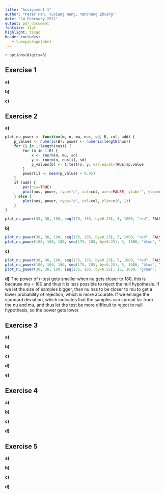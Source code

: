 ```yaml
---
title: "Assignment 1"
author: "Peter Pan, Yuxiang Wang, Yancheng Zhuang"
date: "14 February 2021"
output: pdf_document
fontsize: 11pt
highlight: tango
header-includes:
   - \usepackage{bbm}
---
```


`r options(digits=3)`

## Exercise 1
<!--
The data set birthweight.txt contains the birthweights of 188 newborn babies. 
We are interested in finding the underlying (population) mean μ of birthweights.
-->

**a)** 
<!--
Check normality of the data. 
Compute a point estimate for μ. 
Derive, assuming normality (irrespective of your conclusion about normality od the data), 
a bounded 90% confidence interval for μ. 
-->

**b)** 
<!--
An expert claims that the mean birthweight is bigger than 2800, verify this claim by using a t-test.
What is the outcome of the test if you take α = 0.1? 
And other values of α?
-->

**c)** 
<!--
In the R-output of the test from b), also a confidence interval is given, 
but why is it different from the confidence interval found in a) and why is it one-sided?
-->

## Exercise 2 
<!--
We study the power function of the two-sample t-test (see Section 1.9 of Assignment 0). 
For n=m=30, mu=180, nu=175 and sd=5, generate 1000 samples x=rnorm(n, mu, sd) and y=rnorm(m, nu, sd), 
and record the 1000 p-values for testing H0: mu=nu. 
You can evaluate the power (at point nu=175) of this t-test as fraction of p-values that are smaller than 0.05.
-->

**a)** 
<!--
Set n=m=30, mu=180 and sd=5. 
Calculate now the power of the t-test for every value of nu in the grid seq(175, 185, by=0.25). 
Plot the power as a function of nu.
-->
```r
plot_nu_power <- function(m, n, mu, nus, sd, B, col, add) {
    p_values <- numeric(B); power <- numeric(length(nus))
    for (i in 1:length(nus)) {
        for (b in 1:B) {
            x <- rnorm(m, mu, sd)
            y <- rnorm(n, nus[i], sd)
            p_values[b] <- t.test(x, y, var.equal=TRUE)$p.value
        }
        power[i] <- mean(p_values < 0.05)
    }
    if (add) {
        par(new=TRUE)
        plot(nus, power, type="p", col=col, axes=FALSE, ylab='', ylim=c(0, 1))
    } else {
        plot(nus, power, type="p", col=col, ylim=c(0, 1))
    }
}

plot_nu_power(30, 30, 180, seq(175, 185, by=0.25), 5, 1000, "red", FALSE)
```

**b)** 
<!--
Set n=m=100, mu=180 and sd=5. 
Repeat the preceding exercise. 
Add the plot to the preceding plot.
-->
```r
plot_nu_power(30, 30, 180, seq(175, 185, by=0.25), 5, 1000, "red", FALSE)
plot_nu_power(100, 100, 180, seq(175, 185, by=0.25), 5, 1000, "blue", TRUE)
```

**c)** 
<!--
Set n=m=30, mu=180 and sd=15. 
Repeat the preceding exercise.
-->
```r
plot_nu_power(30, 30, 180, seq(175, 185, by=0.25), 5, 1000, "red", FALSE)
plot_nu_power(100, 100, 180, seq(175, 185, by=0.25), 5, 1000, "blue", TRUE)
plot_nu_power(30, 30, 180, seq(175, 185, by=0.25), 15, 1000, "green", TRUE)
```


**d)** 
<!--
Explain your findings.
-->
The power of $t$-test gets smaller when nu gets closer to 180, this is because mu = 180 and thus it is less possible to reject the null hypothesis. 
If we let the size of samples bigger, then nu has to be closer to mu to get a lower probability of rejection, which is more accurate. 
If we enlarge the standard deviation, which indicates that the samples can spread far from the nu and mu, and thus let the test be more difficult to reject to null hypothesis, so the power gets lower.

## Exercise 3
<!--
A telecommunication company has entered the market for mobile phones in a new country. 
The company's marketing manager conducts a survey of 200 new subscribers for mobile phones. 
The results of the survey are in the data set telephone.txt, 
which contains the first month bills X_1, ..., X_200, in euros.
-->

**a)** 
<!--
Make an appropriate plot of this data set. 
What marketing advice(s) would you give to the marketing manager? 
Are there any inconsistencies in the data? 
If so, try to fix these.
-->

**b)** 
<!--
By using a bootstrap test with the test statistic T = median(X_1, ..., X_200), 
test whether the data telephone.txt stems from the exponential distribution Exp(λ) with some λ from [0.01, 0.1].
-->

**c)** 
<!--
Construct a 95% bootstrap confidence interval for the population median of the sample.
-->

**d)** 
<!--
Assuming X_1, ..., X_N ~ Exp(λ) and using the central limit theorem for the sample mean, 
estimate λ and construct again a 95% confidence interval for the population median. 
Comment on your findings.
-->

**e)** 
<!--
Using an appropriate test, test the null hypothesis that the median bill is bigger or equal to 40 euro against 
the alternative that the median bill is smaller than 40 euro. 
Next, design and perform a test to check whether the fraction of the bills less than 10 euro is less than 25%.
-->

## Exercise 4
<!--
To study the effect of energy drink a sample of 24 high school pupils were randomized to drinking 
either a softdrink or an energy drink after running for 60 meters. 
After half an hour they were asked to run again. 
For both sprints they were asked to sprint as fast they could,  and the sprinting time was measured. 
The data is given in the file run.txt. 
[Courtesy class 5E, Stedelijk Gymnasium Leiden, 2010.]
-->

**a)** 
<!--
Disregarding the type of drink, test whether the run times before drink and after are correlated. 
-->

**b)** 
<!--
Test separately, for both the softdrink and the energy drink conditions, 
whether there is a difference in speed in the two running tasks.
-->

**c)** 
<!--
For each pupil compute the time difference between the two running tasks. 
Test whether these time differences are effected by the type of drink.
-->

**d)** 
<!--
Can you think of a plausible objection to the design of the experiment in b) 
if the main aim was to test whether drinking the energy drink speeds up the running? 
Is there a similar objection to the design of the experiment in c)? 
Comment on all your findings in this exercise.
-->

## Exercise 5
<!--
The dataset chickwts is a data frame included in the standard R installation, to view it, type chickwts at the R prompt. 
This data frame contains 71 observations on newly-hatched chicks which were randomly allocated among six groups. 
Each group was given a different feed supplement for six weeks, after which their weight (in grams) was measured. 
The data frame consists of a numeric column giving the weights, and a factor column giving the name of the feed supplement.
-->

**a)** 
<!--
Test whether the distributions of the chicken weights for meatmeal and sunflower groups are different by performing three tests: 
the two samples t-test (argue whether the data are paired or not), the
Mann-Whitney test and the Kolmogorov-Smirnov test. 
Comment on your findings.
-->

**b)** 
<!--
Conduct a one-way ANOVA to determine whether the type of feed supplement has an effect on the weight of the chicks. 
Give the estimated chick weights for each of the six feed supplements. 
What is the best feed supplement?
-->

**c)** 
<!--
Check the ANOVA model assumptions by using relevant diagnostic tools.
-->

**d)** 
<!--
Does the Kruskal-Wallis test arrive at the same conclusion about the effect of feed supplement as the test in b)? 
Explain possible differences between conclusions of the Kruskal-Wallis and ANOVA tests.
-->
